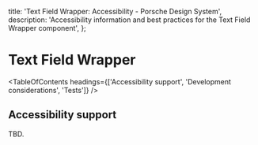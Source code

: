
  title: 'Text Field Wrapper: Accessibility - Porsche Design System',
  description: 'Accessibility information and best practices for the Text Field Wrapper component',
};

# Text Field Wrapper <ComponentStatus tagName="p-text-field-wrapper"></ComponentStatus>

<TableOfContents headings={['Accessibility support', 'Development considerations', 'Tests']} />

## Accessibility support

TBD.
